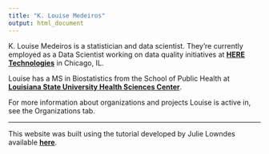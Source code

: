 ```yaml
---
title: "K. Louise Medeiros"
output: html_document
---
```


K. Louise Medeiros is a statistician and data scientist. They're currently employed as a Data Scientist working on data quality initiatives at [**HERE Technologies**](https://here.com/) in Chicago, IL.

Louise has a MS in Biostatistics from the School of Public Health at [**Louisiana State University Health Sciences Center**](http://sph.lsuhsc.edu/). <br>

For more information about organizations and projects Louise is active in, see the Organizations tab.

----

This website was built using the tutorial developed by Julie Lowndes available  [**here**](https://jules32.github.io/rmarkdown-website-tutorial/index.html). 